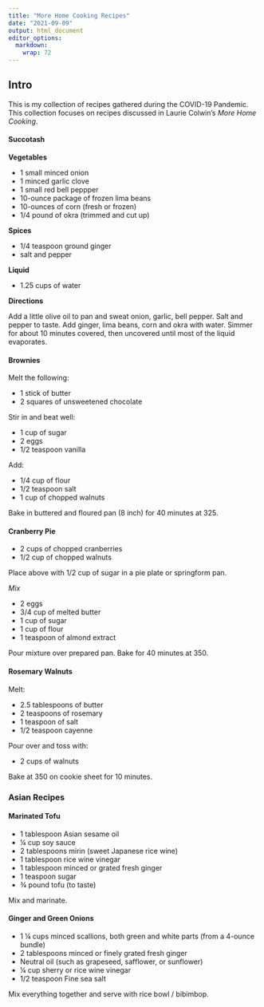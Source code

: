 ```yaml
---
title: "More Home Cooking Recipes"
date: "2021-09-09"
output: html_document
editor_options: 
  markdown: 
    wrap: 72
---
```


## Intro

This is my collection of recipes gathered during the COVID-19 Pandemic.
This collection focuses on recipes discussed in Laurie Colwin's *More
Home Cooking*.

#### Succotash

**Vegetables**

-   1 small minced onion
-   1 minced garlic clove
-   1 small red bell peppper
-   10-ounce package of frozen lima beans
-   10-ounces of corn (fresh or frozen)
-   1/4 pound of okra (trimmed and cut up)

**Spices**

-   1/4 teaspoon ground ginger
-   salt and pepper

**Liquid**

-   1.25 cups of water

**Directions**

Add a little olive oil to pan and sweat onion, garlic, bell pepper. Salt
and pepper to taste. Add ginger, lima beans, corn and okra with water.
Simmer for about 10 minutes covered, then uncovered until most of the
liquid evaporates.

#### Brownies

Melt the following:

-   1 stick of butter
-   2 squares of unsweetened chocolate

Stir in and beat well:

-   1 cup of sugar
-   2 eggs
-   1/2 teaspoon vanilla

Add:

-   1/4 cup of flour
-   1/2 teaspoon salt
-   1 cup of chopped walnuts

Bake in buttered and floured pan (8 inch) for 40 minutes at 325.

#### Cranberry Pie

-   2 cups of chopped cranberries
-   1/2 cup of chopped walnuts

Place above with 1/2 cup of sugar in a pie plate or springform pan.

*Mix*

-   2 eggs
-   3/4 cup of melted butter
-   1 cup of sugar
-   1 cup of flour
-   1 teaspoon of almond extract

Pour mixture over prepared pan. Bake for 40 minutes at 350.

#### Rosemary Walnuts

Melt:

-   2.5 tablespoons of butter
-   2 teaspoons of rosemary
-   1 teaspoon of salt
-   1/2 teaspoon cayenne

Pour over and toss with:

-   2 cups of walnuts

Bake at 350 on cookie sheet for 10 minutes.

### Asian Recipes

#### Marinated Tofu

-   1 tablespoon Asian sesame oil
-   ¼ cup soy sauce
-   2 tablespoons mirin (sweet Japanese rice wine)
-   1 tablespoon rice wine vinegar
-   1 tablespoon minced or grated fresh ginger
-   1 teaspoon sugar
-   ¾ pound tofu (to taste)

Mix and marinate.

#### Ginger and Green Onions

-   1 ¼ cups minced scallions, both green and white parts (from a
    4-ounce bundle)
-   2 tablespoons minced or finely grated fresh ginger
-   Neutral oil (such as grapeseed, safflower, or sunflower)
-   ¼ cup sherry or rice wine vinegar
-   1/2 teaspoon Fine sea salt

Mix everything together and serve with rice bowl / bibimbop.
